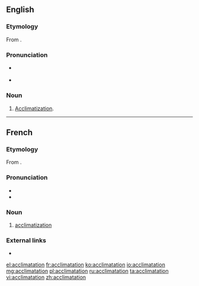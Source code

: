 ==English==

===Etymology===
From {{etyl|fr|en}} {{m|fr|acclimatation}}.

===Pronunciation===
* {{a|US}} {{IPA|/æklɪˈmeɪʃən/|lang=en}}
* {{rhymes|eɪʃən|lang=en}}

===Noun===
{{en-noun}}

# {{label|en|rare}} [[acclimatization|Acclimatization]].

----

==French==

===Etymology===
From {{m|fr|acclimater}}.

===Pronunciation===
* {{IPA|/aklimatasjɔ̃/|lang=fr}}
* {{audio|Fr-acclimatation.ogg|Audio|lang=fr}}

===Noun===
{{fr-noun|f}}

# [[acclimatization]]

===External links===
* {{R:TLFi}}

[[el:acclimatation]]
[[fr:acclimatation]]
[[ko:acclimatation]]
[[io:acclimatation]]
[[mg:acclimatation]]
[[pl:acclimatation]]
[[ru:acclimatation]]
[[ta:acclimatation]]
[[vi:acclimatation]]
[[zh:acclimatation]]